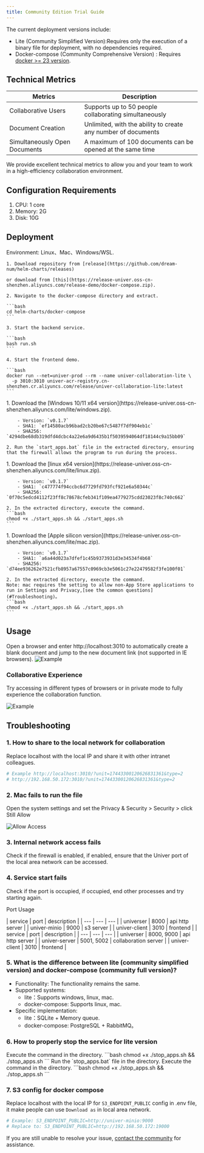 ```yaml
---
title: Community Edition Trial Guide
---
```



The current deployment versions include:

- Lite (Community Simplified Version):Requires only the execution of a binary file for deployment, with no dependencies required.
- Docker-compose (Community Comprehensive Version) : Requires [docker >= 23 version](https://docs.docker.com/engine/install/).

## Technical Metrics	
| Metrics | Description |
| --- | --- |
| Collaborative Users | Supports up to 50 people collaborating simultaneously |
| Document Creation | Unlimited, with the ability to create any number of documents |
| Simultaneously Open Documents | A maximum of 100 documents can be opened at the same time |

We provide excellent technical metrics to allow you and your team to work in a high-efficiency collaboration environment.

## Configuration Requirements

1. CPU: 1 core
2. Memory: 2G
3. Disk: 10G

## Deployment

<Tabs>
  <TabItem label="docker-compose">
    Environment: Linux、Mac、Windows/WSL.

    1. Download repository from [release](https://github.com/dream-num/helm-charts/releases) 

    or download from [this](https://release-univer.oss-cn-shenzhen.aliyuncs.com/release-demo/docker-compose.zip).

    2. Navigate to the docker-compose directory and extract.

    ```bash
    cd helm-charts/docker-compose
    ```

    3. Start the backend service.

    ```bash
    bash run.sh
    ```

    4. Start the frontend demo.

    ```bash
    docker run --net=univer-prod --rm --name univer-collaboration-lite \
      -p 3010:3010 univer-acr-registry.cn-shenzhen.cr.aliyuncs.com/release/univer-collaboration-lite:latest
    ```
  </TabItem>

  <TabItem label="windows-lite">
    1. Download the [Windows 10/11 x64 version](https://release-univer.oss-cn-shenzhen.aliyuncs.com/lite/windows.zip).
        
        - Version: `v0.1.7`
        - SHA1: `ef14580acb96bad2cb20be67c5487f7df904eb1c`
        - SHA256: `4294dbe68db319dfd4dcbc4a22e6a9d6435b1f5039594064df18144c9a15bb09`
    
    2. Run the `start_apps.bat` file in the extracted directory, ensuring that the firewall allows the program to run during the process.
  </TabItem>

  <TabItem label="linux-lite">
    1. Download the [linux x64 version](https://release-univer.oss-cn-shenzhen.aliyuncs.com/lite/linux.zip).

        - Version: `v0.1.7`
        - SHA1: `c477774f94ccbc6d7729fd793fcf921e6a50344c`
        - SHA256: `0f70c5edcd4112f23ff8c78678cfeb341f109ea4779275cdd23023f8c740c662`

    2. In the extracted directory, execute the command.
    ```bash
    chmod +x ./start_apps.sh && ./start_apps.sh
    ```
  </TabItem>

  <TabItem label="mac-lite">
    1. Download the [Apple silicon version](https://release-univer.oss-cn-shenzhen.aliyuncs.com/lite/mac.zip).
        
        - Version: `v0.1.7`
        - SHA1: `a6a44d023a7dfef1c45b9373931d3e34534f4b68`
        - SHA256: `d74ee936262e7521cfb8957a67557c0969cb3e5061c27e22479582f3fe100f01`

    2. In the extracted directory, execute the command.
    Note: mac requires the setting to allow non-App Store applications to run in Settings and Privacy,[see the common questions](#Troubleshooting)。
    ```bash
    chmod +x ./start_apps.sh && ./start_apps.sh
    ```
  </TabItem>
</Tabs>

## Usage

Open a browser and enter http://localhost:3010 to automatically create a blank document and jump to the new document link (not supported in IE browsers).
![Example](./imgs/img1.png)

### Collaborative Experience

Try accessing in different types of browsers or in private mode to fully experience the collaboration function.

![Example](./imgs/img2.png)


## Troubleshooting

### 1. How to share to the local network for collaboration

Replace localhost with the local IP and share it with other intranet colleagues.

```bash
# Example http://localhost:3010/?unit=17443300120626831361&type=2
# http://192.168.50.172:3010/?unit=17443300120626831361&type=2
```

### 2. Mac fails to run the file

Open the system settings and set the Privacy & Security > Security > click Still Allow

![Allow Access](./imgs/mac2.png)

### 3. Internal network access fails

Check if the firewall is enabled, if enabled, ensure that the Univer port of the local area network can be accessed.

### 4. Service start fails

Check if the port is occupied, if occupied, end other processes and try starting again.

Port Usage

<Tabs>
  <TabItem label="docker-compose">
    | service | port | description |
    | --- | --- | --- |
    | universer | 8000 | api http server |
    | univer-minio | 9000 | s3 server |
    | univer-client | 3010 | frontend |
  </TabItem>
  <TabItem label="lite">
    | service | port | description |
    | --- | --- | --- |
    | universer | 8000, 9000 | api http server |
    | univer-server | 5001, 5002 | collaboration server |
    | univer-client | 3010 | frontend |
  </TabItem>
</Tabs>

### 5. What is the difference between lite (community simplified version) and docker-compose (community full version)?

- Functionality: The functionality remains the same.
- Supported systems:
    - lite：Supports windows, linux, mac.
    - docker-compose: Supports linux, mac.
- Specific implementation:
    - lite：SQLite + Memory queue.
    - docker-compose: PostgreSQL + RabbitMQ。

### 6. How to properly stop the service for lite version

<Tabs>
  <TabItem label="mac-lite">
    Execute the command in the directory.
    ```bash
    chmod +x ./stop_apps.sh && ./stop_apps.sh
    ```
  </TabItem>

  <TabItem label="windows-lite">
    Run the `stop_apps.bat` file in the directory.
  </TabItem>

  <TabItem label="linux-lite">
    Execute the command in the directory.
    ```bash
    chmod +x ./stop_apps.sh && ./stop_apps.sh
    ```
  </TabItem>
</Tabs>

### 7. S3 config for docker compose

Replace localhost with the local IP for `S3_ENDPOINT_PUBLIC` config in .env file, it make people can use `Download as` in local area network.

```bash
# Example: S3_ENDPOINT_PUBLIC=http://univer-minio:9000
# Replace to: S3_ENDPOINT_PUBLIC=http://192.168.50.172:19000
```

If you are still unable to resolve your issue, [contact the community](/guides/introduction#whats-next) for assistance.
